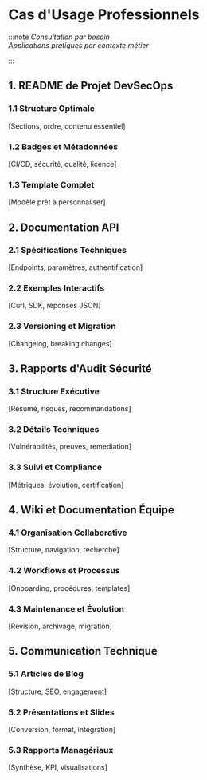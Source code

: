 
# Cas d'Usage Professionnels

:::note
_Consultation par besoin_<br />
_Applications pratiques par contexte métier_

:::

## 1. README de Projet DevSecOps

### 1.1 Structure Optimale

[Sections, ordre, contenu essentiel]

### 1.2 Badges et Métadonnées

[CI/CD, sécurité, qualité, licence]

### 1.3 Template Complet

[Modèle prêt à personnaliser]

## 2. Documentation API

### 2.1 Spécifications Techniques

[Endpoints, paramètres, authentification]

### 2.2 Exemples Interactifs

[Curl, SDK, réponses JSON]

### 2.3 Versioning et Migration

[Changelog, breaking changes]

## 3. Rapports d'Audit Sécurité

### 3.1 Structure Exécutive

[Résumé, risques, recommandations]

### 3.2 Détails Techniques

[Vulnérabilités, preuves, remediation]

### 3.3 Suivi et Compliance

[Métriques, évolution, certification]

## 4. Wiki et Documentation Équipe

### 4.1 Organisation Collaborative

[Structure, navigation, recherche]

### 4.2 Workflows et Processus

[Onboarding, procédures, templates]

### 4.3 Maintenance et Évolution

[Révision, archivage, migration]

## 5. Communication Technique

### 5.1 Articles de Blog

[Structure, SEO, engagement]

### 5.2 Présentations et Slides

[Conversion, format, intégration]

### 5.3 Rapports Managériaux

[Synthèse, KPI, visualisations]
